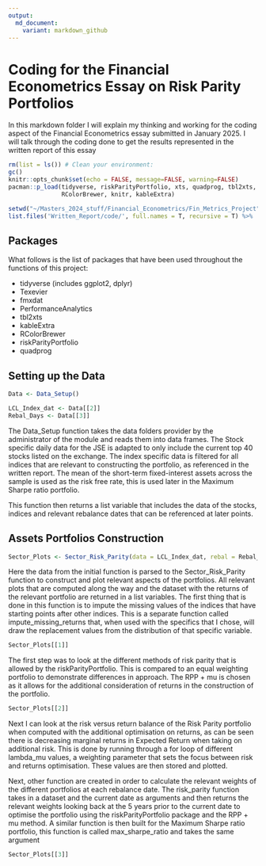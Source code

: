 ```yaml
---
output:
  md_document:
    variant: markdown_github
---
```


# Coding for the Financial Econometrics Essay on Risk Parity Portfolios

In this markdown folder I will explain my thinking and working for the coding aspect of the Financial Econometrics essay submitted in January 2025. I will talk through the coding done to get the results represented in the written report of this essay

```r
rm(list = ls()) # Clean your environment:
gc()
knitr::opts_chunk$set(echo = FALSE, message=FALSE, warning=FALSE)
pacman::p_load(tidyverse, riskParityPortfolio, xts, quadprog, tbl2xts, PerformanceAnalytics,
               RColorBrewer, knitr, kableExtra)

setwd("~/Masters_2024_stuff/Financial_Econometrics/Fin_Metrics_Project")
list.files('Written_Report/code/', full.names = T, recursive = T) %>% .[grepl('.R', .)] %>% as.list() %>% walk(~source(.))
```

## Packages

What follows is the list of packages that have been used throughout the functions of this project:

* tidyverse (includes ggplot2, dplyr)
* Texevier
* fmxdat
* PerformanceAnalytics
* tbl2xts
* kableExtra
* RColorBrewer
* riskParityPortfolio
* quadprog

## Setting up the Data

```r
Data <- Data_Setup()

LCL_Index_dat <- Data[[2]]
Rebal_Days <- Data[[3]]
```

The Data_Setup function takes the data folders provider by the administrator of the module and reads them into data frames. The Stock specific daily data for the JSE is adapted to only include the current top 40 stocks listed on the exchange. The index specific data is filtered for all indices that are relevant to constructing the portfolio, as referenced in the written report. The mean of the short-term fixed-interest assets across the sample is used as the risk free rate, this is used later in the Maximum Sharpe ratio portfolio.

This function then returns a list variable that includes the data of the stocks, indices and relevant rebalance dates that can be referenced at later points.

## Assets Portfolios Construction

```r
Sector_Plots <- Sector_Risk_Parity(data = LCL_Index_dat, rebal = Rebal_Days)
```

Here the data from the initial function is parsed to the Sector_Risk_Parity function to construct and plot relevant aspects of the portfolios. All relevant plots that are computed along the way and the dataset with the returns of the relevant portfolio are returned in a list variables. The first thing that is done in this function is to impute the missing values of the indices that have starting points after other indices. This is a separate function called impute_missing_returns that, when used with the specifics that I chose, will draw the replacement values from the distribution of that specific variable.

```r
Sector_Plots[[1]]
```

The first step was to look at the different methods of risk parity that is allowed by the riskParityPortfolio. This is compared to an equal weighting portfolio to demonstrate differences in approach. The RPP + mu is chosen as it allows for the additional consideration of returns in the construction of the portfolio.

```r
Sector_Plots[[2]]
```

Next I can look at the risk versus return balance of the Risk Parity portfolio when computed with the additional optimisation on returns, as can be seen there is decreasing marginal returns in Expected Return when taking on additional risk. This is done by running through a for loop of different lambda_mu values, a weighting parameter that sets the focus between risk and returns optimisation. These values are then stored and plotted.

Next, other function are created in order to calculate the relevant weights of the different portfolios at each rebalance date. The risk_parity function takes in a dataset and the current date as arguments and then returns the relevant weights looking back at the 5 years prior to the current date to optimise the portfolio using the riskParityPortfolio package and the RPP + mu method. A similar function is then built for the Maximum Sharpe ratio portfolio, this function is called max_sharpe_ratio and takes the same argument 

```r
Sector_Plots[[3]]
```


